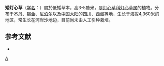 {{Speciesbox 
| taxon = Juncus minimus
| authority = Buchen.
}}

'''矮灯心草'''（[[学名|学名]]：{{lang|la|''Juncus minimus''}}）屬於低矮草本，高3-5釐米，是[[灯心草科|灯心草科]][[灯心草属|灯心草属]]的植物。分布于[[不丹|不丹]]、[[锡金|锡金]]、[[尼泊尔|尼泊尔]]以及[[中国大陆|中国大陆]]的[[四川|四川]]、[[西藏|西藏]]等地，生长于海拔4,360米的地区，常生长在河岸沙地边，目前尚未由人工引种栽培。

== 参考文献 ==
<div class="references-small">
* {{cite web| url =http://www.bioinfo.cn/db05/KmzwSpecies.php?action=view&id=11540| title =矮灯心草| work =《中国高等植物数据库全库》| publisher =中国科学院微生物研究所| author =昆明植物研究所| accessdate =2009-02-24| deadurl =yes| archiveurl =https://web.archive.org/web/20160305022422/http://www.bioinfo.cn/db05/KmzwSpecies.php?action=view&id=11540| archivedate =2016-03-05}}
</div>
{{Taxonbar|from=Q15227640}}

[[Category:灯心草属|A]]


{{植物小作品}}
